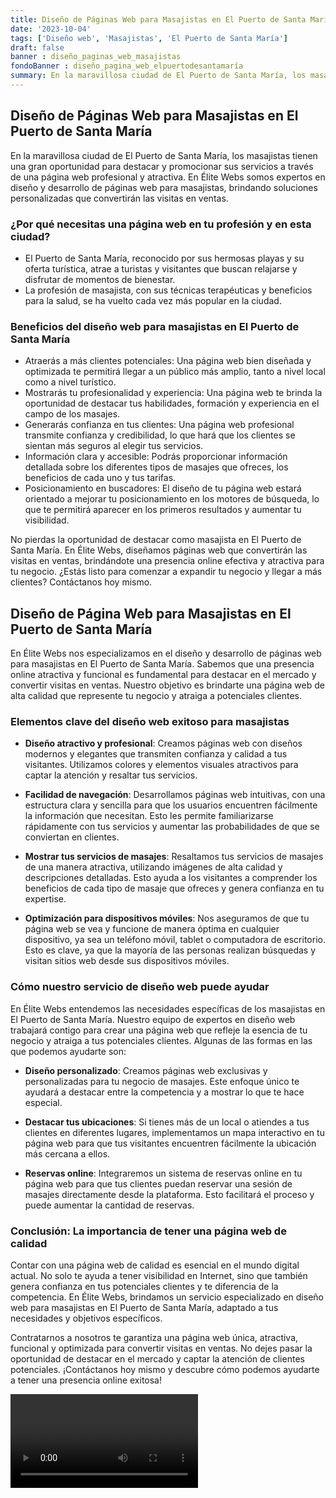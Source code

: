 ```yaml
---
title: Diseño de Páginas Web para Masajistas en El Puerto de Santa María
date: '2023-10-04'
tags: ['Diseño web', 'Masajistas', 'El Puerto de Santa María']
draft: false
banner : diseño_paginas_web_masajistas
fondoBanner : diseño_pagina_web_elpuertodesantamaría
summary: En la maravillosa ciudad de El Puerto de Santa María, los masajistas tienen una gran oportunidad para destacar y promocionar sus servicios a través de una página web profesional y atractiva. En Élite Webs somos expertos en diseño y desarrollo de páginas web para masajistas, brindando soluciones personalizadas que convertirán las visitas en ventas.
---
```


## Diseño de Páginas Web para Masajistas en El Puerto de Santa María

En la maravillosa ciudad de El Puerto de Santa María, los masajistas tienen una gran oportunidad para destacar y promocionar sus servicios a través de una página web profesional y atractiva. En Élite Webs somos expertos en diseño y desarrollo de páginas web para masajistas, brindando soluciones personalizadas que convertirán las visitas en ventas.

### ¿Por qué necesitas una página web en tu profesión y en esta ciudad?

- El Puerto de Santa María, reconocido por sus hermosas playas y su oferta turística, atrae a turistas y visitantes que buscan relajarse y disfrutar de momentos de bienestar.
- La profesión de masajista, con sus técnicas terapéuticas y beneficios para la salud, se ha vuelto cada vez más popular en la ciudad.

### Beneficios del diseño web para masajistas en El Puerto de Santa María

- Atraerás a más clientes potenciales: Una página web bien diseñada y optimizada te permitirá llegar a un público más amplio, tanto a nivel local como a nivel turístico.
- Mostrarás tu profesionalidad y experiencia: Una página web te brinda la oportunidad de destacar tus habilidades, formación y experiencia en el campo de los masajes.
- Generarás confianza en tus clientes: Una página web profesional transmite confianza y credibilidad, lo que hará que los clientes se sientan más seguros al elegir tus servicios.
- Información clara y accesible: Podrás proporcionar información detallada sobre los diferentes tipos de masajes que ofreces, los beneficios de cada uno y tus tarifas.
- Posicionamiento en buscadores: El diseño de tu página web estará orientado a mejorar tu posicionamiento en los motores de búsqueda, lo que te permitirá aparecer en los primeros resultados y aumentar tu visibilidad.

No pierdas la oportunidad de destacar como masajista en El Puerto de Santa María. En Élite Webs, diseñamos páginas web que convertirán las visitas en ventas, brindándote una presencia online efectiva y atractiva para tu negocio. ¿Estás listo para comenzar a expandir tu negocio y llegar a más clientes? Contáctanos hoy mismo.

<GifSeo />

<Cta />

## Diseño de Página Web para Masajistas en El Puerto de Santa María

En Élite Webs nos especializamos en el diseño y desarrollo de páginas web para masajistas en El Puerto de Santa María. Sabemos que una presencia online atractiva y funcional es fundamental para destacar en el mercado y convertir visitas en ventas. Nuestro objetivo es brindarte una página web de alta calidad que represente tu negocio y atraiga a potenciales clientes.

### Elementos clave del diseño web exitoso para masajistas

- **Diseño atractivo y profesional**: Creamos páginas web con diseños modernos y elegantes que transmiten confianza y calidad a tus visitantes. Utilizamos colores y elementos visuales atractivos para captar la atención y resaltar tus servicios.

- **Facilidad de navegación**: Desarrollamos páginas web intuitivas, con una estructura clara y sencilla para que los usuarios encuentren fácilmente la información que necesitan. Esto les permite familiarizarse rápidamente con tus servicios y aumentar las probabilidades de que se conviertan en clientes.

- **Mostrar tus servicios de masajes**: Resaltamos tus servicios de masajes de una manera atractiva, utilizando imágenes de alta calidad y descripciones detalladas. Esto ayuda a los visitantes a comprender los beneficios de cada tipo de masaje que ofreces y genera confianza en tu expertise.

- **Optimización para dispositivos móviles**: Nos aseguramos de que tu página web se vea y funcione de manera óptima en cualquier dispositivo, ya sea un teléfono móvil, tablet o computadora de escritorio. Esto es clave, ya que la mayoría de las personas realizan búsquedas y visitan sitios web desde sus dispositivos móviles.

### Cómo nuestro servicio de diseño web puede ayudar

En Élite Webs entendemos las necesidades específicas de los masajistas en El Puerto de Santa María. Nuestro equipo de expertos en diseño web trabajará contigo para crear una página web que refleje la esencia de tu negocio y atraiga a tus potenciales clientes. Algunas de las formas en las que podemos ayudarte son:

- **Diseño personalizado**: Creamos páginas web exclusivas y personalizadas para tu negocio de masajes. Este enfoque único te ayudará a destacar entre la competencia y a mostrar lo que te hace especial.

- **Destacar tus ubicaciones**: Si tienes más de un local o atiendes a tus clientes en diferentes lugares, implementamos un mapa interactivo en tu página web para que tus visitantes encuentren fácilmente la ubicación más cercana a ellos.

- **Reservas online**: Integraremos un sistema de reservas online en tu página web para que tus clientes puedan reservar una sesión de masajes directamente desde la plataforma. Esto facilitará el proceso y puede aumentar la cantidad de reservas.

### Conclusión: La importancia de tener una página web de calidad

Contar con una página web de calidad es esencial en el mundo digital actual. No solo te ayuda a tener visibilidad en Internet, sino que también genera confianza en tus potenciales clientes y te diferencia de la competencia. En Élite Webs, brindamos un servicio especializado en diseño web para masajistas en El Puerto de Santa María, adaptado a tus necesidades y objetivos específicos.

Contratarnos a nosotros te garantiza una página web única, atractiva, funcional y optimizada para convertir visitas en ventas. No dejes pasar la oportunidad de destacar en el mercado y captar la atención de clientes potenciales. ¡Contáctanos hoy mismo y descubre cómo podemos ayudarte a tener una presencia online exitosa!

<Video />

<CtaBot job='Masajistas' city='El Puerto de Santa María'/>

<Gmaps query='El Puerto de Santa María+españa+maps' />